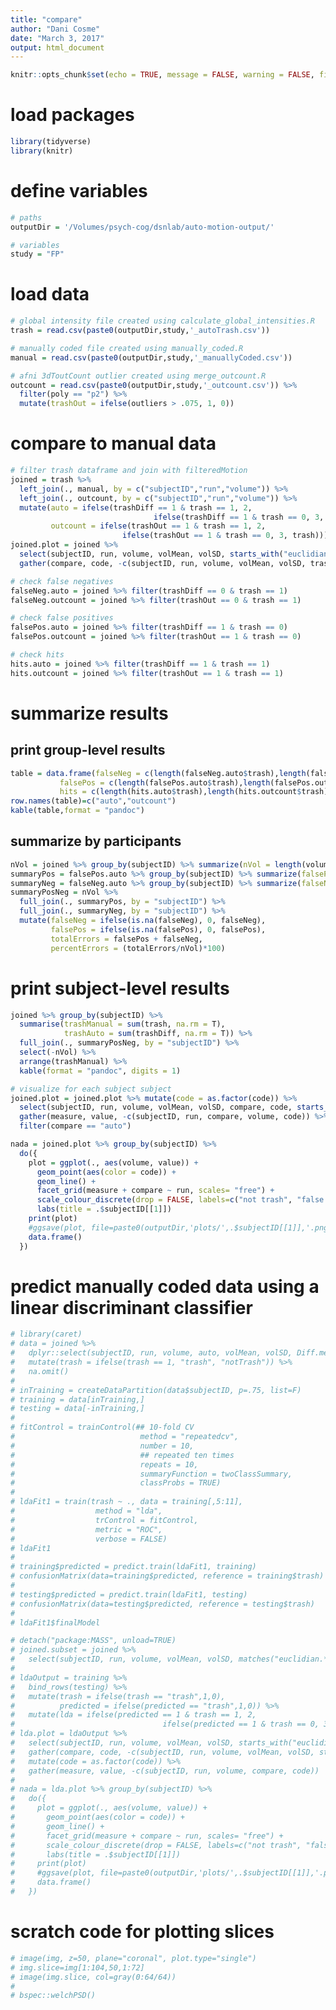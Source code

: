 ```yaml
---
title: "compare"
author: "Dani Cosme"
date: "March 3, 2017"
output: html_document
---
```


```r
knitr::opts_chunk$set(echo = TRUE, message = FALSE, warning = FALSE, fig.width = 15, fig.height = 15)
```

# load packages
```r
library(tidyverse)
library(knitr)
```

# define variables
```r
# paths
outputDir = '/Volumes/psych-cog/dsnlab/auto-motion-output/'

# variables
study = "FP"
```

# load data
```r
# global intensity file created using calculate_global_intensities.R
trash = read.csv(paste0(outputDir,study,'_autoTrash.csv'))

# manually coded file created using manually_coded.R
manual = read.csv(paste0(outputDir,study,'_manuallyCoded.csv'))

# afni 3dToutCount outlier created using merge_outcount.R
outcount = read.csv(paste0(outputDir,study,'_outcount.csv')) %>%
  filter(poly == "p2") %>%
  mutate(trashOut = ifelse(outliers > .075, 1, 0))
```

# compare to manual data
```r
# filter trash dataframe and join with filteredMotion
joined = trash %>% 
  left_join(., manual, by = c("subjectID","run","volume")) %>%
  left_join(., outcount, by = c("subjectID","run","volume")) %>%
  mutate(auto = ifelse(trashDiff == 1 & trash == 1, 2, 
                                ifelse(trashDiff == 1 & trash == 0, 3, trash)),
         outcount = ifelse(trashOut == 1 & trash == 1, 2,
                         ifelse(trashOut == 1 & trash == 0, 3, trash)))
joined.plot = joined %>%
  select(subjectID, run, volume, volMean, volSD, starts_with("euclidian"), trashDiff, trashOut, trash, auto, outcount) %>%
  gather(compare, code, -c(subjectID, run, volume, volMean, volSD, trashDiff, trashOut, trash, starts_with("euclidian")))

# check false negatives
falseNeg.auto = joined %>% filter(trashDiff == 0 & trash == 1)
falseNeg.outcount = joined %>% filter(trashOut == 0 & trash == 1)

# check false positives
falsePos.auto = joined %>% filter(trashDiff == 1 & trash == 0)
falsePos.outcount = joined %>% filter(trashOut == 1 & trash == 0)

# check hits
hits.auto = joined %>% filter(trashDiff == 1 & trash == 1)
hits.outcount = joined %>% filter(trashOut == 1 & trash == 1)
```

# summarize results
## print group-level results
```r
table = data.frame(falseNeg = c(length(falseNeg.auto$trash),length(falseNeg.outcount$trash)),
           falsePos = c(length(falsePos.auto$trash),length(falsePos.outcount$trash)),
           hits = c(length(hits.auto$trash),length(hits.outcount$trash)))
row.names(table)=c("auto","outcount")
kable(table,format = "pandoc")
```

## summarize by participants
```r
nVol = joined %>% group_by(subjectID) %>% summarize(nVol = length(volume))
summaryPos = falsePos.auto %>% group_by(subjectID) %>% summarize(falsePos = sum(trashDiff, na.rm=T))
summaryNeg = falseNeg.auto %>% group_by(subjectID) %>% summarize(falseNeg = sum(trash, na.rm=T))
summaryPosNeg = nVol %>%
  full_join(., summaryPos, by = "subjectID") %>% 
  full_join(., summaryNeg, by = "subjectID") %>% 
  mutate(falseNeg = ifelse(is.na(falseNeg), 0, falseNeg),
         falsePos = ifelse(is.na(falsePos), 0, falsePos),
         totalErrors = falsePos + falseNeg,
         percentErrors = (totalErrors/nVol)*100)
```

# print subject-level results
```r
joined %>% group_by(subjectID) %>% 
  summarise(trashManual = sum(trash, na.rm = T), 
            trashAuto = sum(trashDiff, na.rm = T)) %>%
  full_join(., summaryPosNeg, by = "subjectID") %>%
  select(-nVol) %>%
  arrange(trashManual) %>%
  kable(format = "pandoc", digits = 1)
```

```r
# visualize for each subject subject
joined.plot = joined.plot %>% mutate(code = as.factor(code)) %>%
  select(subjectID, run, volume, volMean, volSD, compare, code, starts_with("euclidian")) %>%
  gather(measure, value, -c(subjectID, run, compare, volume, code)) %>%
  filter(compare == "auto")

nada = joined.plot %>% group_by(subjectID) %>%
  do({
    plot = ggplot(., aes(volume, value)) +
      geom_point(aes(color = code)) +
      geom_line() +
      facet_grid(measure + compare ~ run, scales= "free") +
      scale_colour_discrete(drop = FALSE, labels=c("not trash", "false neg", "hit", "false pos")) +
      labs(title = .$subjectID[[1]])
    print(plot)
    #ggsave(plot, file=paste0(outputDir,'plots/',.$subjectID[[1]],'.png'), width = 12)
    data.frame()
  })
```

# predict manually coded data using a linear discriminant classifier
```r
# library(caret)
# data = joined %>%
#   dplyr::select(subjectID, run, volume, auto, volMean, volSD, Diff.mean, Diff.sd, matches("euclidian.*deriv"), trash) %>%
#   mutate(trash = ifelse(trash == 1, "trash", "notTrash")) %>%
#   na.omit()
# 
# inTraining = createDataPartition(data$subjectID, p=.75, list=F)
# training = data[inTraining,]
# testing = data[-inTraining,]
# 
# fitControl = trainControl(## 10-fold CV
#                            method = "repeatedcv",
#                            number = 10,
#                            ## repeated ten times
#                            repeats = 10,
#                            summaryFunction = twoClassSummary,
#                            classProbs = TRUE)
# 
# ldaFit1 = train(trash ~ ., data = training[,5:11], 
#                  method = "lda", 
#                  trControl = fitControl,
#                  metric = "ROC",
#                  verbose = FALSE)
# ldaFit1
# 
# training$predicted = predict.train(ldaFit1, training)
# confusionMatrix(data=training$predicted, reference = training$trash)
# 
# testing$predicted = predict.train(ldaFit1, testing)
# confusionMatrix(data=testing$predicted, reference = testing$trash)
# 
# ldaFit1$finalModel
```

```r
# detach("package:MASS", unload=TRUE)
# joined.subset = joined %>%
#   select(subjectID, run, volume, volMean, volSD, matches("euclidian.*deriv"), trash, auto, outcount)
# 
# ldaOutput = training %>%
#   bind_rows(testing) %>%
#   mutate(trash = ifelse(trash == "trash",1,0),
#          predicted = ifelse(predicted == "trash",1,0)) %>%
#   mutate(lda = ifelse(predicted == 1 & trash == 1, 2, 
#                                 ifelse(predicted == 1 & trash == 0, 3, trash)))
# lda.plot = ldaOutput %>%
#   select(subjectID, run, volume, volMean, volSD, starts_with("euclidian"), auto, lda) %>%
#   gather(compare, code, -c(subjectID, run, volume, volMean, volSD, starts_with("euclidian"))) %>% 
#   mutate(code = as.factor(code)) %>%
#   gather(measure, value, -c(subjectID, run, volume, compare, code))
# 
# nada = lda.plot %>% group_by(subjectID) %>%
#   do({
#     plot = ggplot(., aes(volume, value)) + 
#       geom_point(aes(color = code)) + 
#       geom_line() + 
#       facet_grid(measure + compare ~ run, scales= "free") +
#       scale_colour_discrete(drop = FALSE, labels=c("not trash", "false neg", "hit", "false pos")) + 
#       labs(title = .$subjectID[[1]])
#     print(plot)
#     #ggsave(plot, file=paste0(outputDir,'plots/',.$subjectID[[1]],'.png'), width = 12)
#     data.frame()
#   })
```


# scratch code for plotting slices
```r
# image(img, z=50, plane="coronal", plot.type="single")
# img.slice=img[1:104,50,1:72]
# image(img.slice, col=gray(0:64/64))
# 
# bspec::welchPSD()
```
